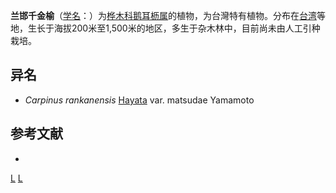 {{Speciesbox 
| genus = Carpinus
| species = rankanensis
| authority = [[早田文藏|Hayata]]
| subdivision_ranks =[[变种|变种]]
| subdivision =
* 兰邯千金榆 ''C. r.'' var. ''rankanensis''
* [[细叶兰邯千榆|细叶兰邯千榆]] ''C. r.'' var. ''mutsudae''
}}

'''兰邯千金榆'''（[[学名|学名]]：{{lang|la|''Carpinus rankanensis''}}）为[[桦木科|桦木科]][[鹅耳枥属|鹅耳枥属]]的植物，为台灣特有植物。分布在[[台湾|台湾]]等地，生长于海拔200米至1,500米的地区，多生于杂木林中，目前尚未由人工引种栽培。

== 异名 ==
* ''Carpinus rankanensis'' [[早田文藏|Hayata]] var. matsudae Yamamoto

== 参考文献 ==
<div class="references-small">
* {{cite web| url =http://www.bioinfo.cn/db05/KmzwSpecies.php?action=view&id=1332| title =兰邯千金榆（原变种）| work =《中国高等植物数据库全库》| publisher =中国科学院微生物研究所| author =昆明植物研究所| accessdate =2009-02-22| deadurl =yes| archiveurl =https://web.archive.org/web/20160305073353/http://www.bioinfo.cn/db05/KmzwSpecies.php?action=view&id=1332| archivedate =2016-03-05}}
</div>
{{Taxonbar|from=Q1044793}}

[[Category:鹅耳枥属|L]]
[[Category:臺灣特有植物|L]]


{{植物小作品}}